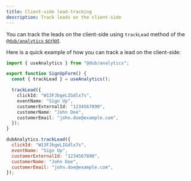 ```yaml
---
title: Client-side lead-tracking
description: Track leads on the client-side
---
```


You can track the leads on the client-side using `trackLead` method of the [`@dub/analytics` script](/sdks/client-side/introduction).

Here is a quick example of how you can track a lead on the client-side:

<CodeGroup>

```typescript React/Next.js
import { useAnalytics } from "@dub/analytics";

export function SignUpForm() {
  const { trackLead } = useAnalytics();

  trackLead({
    clickId: "W13FJbgeLIGdlx7s",
    eventName: "Sign Up",
    customerExternalId: "1234567890",
    customerName: "John Doe",
    customerEmail: "john.doe@example.com",
  });
}
```

```javascript Other Frameworks
dubAnalytics.trackLead({
  clickId: "W13FJbgeLIGdlx7s",
  eventName: "Sign Up",
  customerExternalId: "1234567890",
  customerName: "John Doe",
  customerEmail: "john.doe@example.com",
});
```

</CodeGroup>
